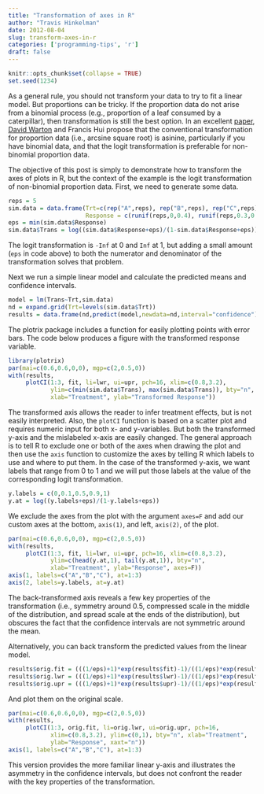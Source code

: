 ```yaml
---
title: "Transformation of axes in R"
author: "Travis Hinkelman"
date: 2012-08-04
slug: transform-axes-in-r
categories: ['programming-tips', 'r']
draft: false
---
```


```r
knitr::opts_chunk$set(collapse = TRUE)
set.seed(1234)
```

As a general rule, you should not transform your data to try to fit a linear model. But proportions can be tricky. If the proportion data do not arise from a binomial process (e.g., proportion of a leaf consumed by a caterpillar), then transformation is still the best option. In an excellent [paper](http://dx.doi.org/10.1890/10-0340.1), [David Warton](http://web.maths.unsw.edu.au/~dwarton/) and Francis Hui propose that the conventional transformation for proportion data (i.e., arcsine square root) is asinine, particularly if you have binomial data, and that the logit transformation is preferable for non-binomial proportion data. 

The objective of this post is simply to demonstrate how to transform the axes of plots in R, but the context of the example is the logit transformation of non-binomial proportion data. First, we need to generate some data.

```r
reps = 5
sim.data = data.frame(Trt=c(rep("A",reps), rep("B",reps), rep("C",reps)), 
                      Response = c(runif(reps,0,0.4), runif(reps,0.3,0.7), runif(reps,0.6,1)))
eps = min(sim.data$Response)
sim.data$Trans = log((sim.data$Response+eps)/(1-sim.data$Response+eps))
```

The logit transformation is `-Inf` at 0 and `Inf` at 1, but adding a small amount (`eps` in code above) to both the numerator and denominator of the transformation solves that problem. 

Next we run a simple linear model and calculate the predicted means and confidence intervals.

```r
model = lm(Trans~Trt,sim.data)
nd = expand.grid(Trt=levels(sim.data$Trt))
results = data.frame(nd,predict(model,newdata=nd,interval="confidence"))
```

The plotrix package includes a function for easily plotting points with error bars. The code below produces a figure with the transformed response variable.

```r
library(plotrix)
par(mai=c(0.6,0.6,0,0), mgp=c(2,0.5,0))
with(results, 
     plotCI(1:3, fit, li=lwr, ui=upr, pch=16, xlim=c(0.8,3.2), 
            ylim=c(min(sim.data$Trans), max(sim.data$Trans)), bty="n", 
            xlab="Treatment", ylab="Transformed Response"))
```

The transformed axis allows the reader to infer treatment effects, but is not easily interpreted. Also, the `plotCI` function is based on a scatter plot and requires numeric input for both x- and y-variables. But both the transformed y-axis and the mislabeled x-axis are easily changed. The general approach is to tell R to exclude one or both of the axes when drawing the plot and then use the `axis` function to customize the axes by telling R which labels to use and where to put them. In the case of the transformed y-axis, we want labels that range from 0 to 1 and we will put those labels at the value of the corresponding logit transformation.

```r
y.labels = c(0,0.1,0.5,0.9,1)
y.at = log((y.labels+eps)/(1-y.labels+eps))
```

We exclude the axes from the plot with the argument `axes=F` and add our custom axes at the bottom, `axis(1)`, and left, `axis(2)`, of the plot.

```r
par(mai=c(0.6,0.6,0,0), mgp=c(2,0.5,0))
with(results, 
     plotCI(1:3, fit, li=lwr, ui=upr, pch=16, xlim=c(0.8,3.2), 
            ylim=c(head(y.at,1), tail(y.at,1)), bty="n", 
            xlab="Treatment", ylab="Response", axes=F))
axis(1, labels=c("A","B","C"), at=1:3)
axis(2, labels=y.labels, at=y.at)
```

The back-transformed axis reveals a few key properties of the transformation (i.e., symmetry around 0.5, compressed scale in the middle of the distribution, and spread scale at the ends of the distribution), but obscures the fact that the confidence intervals are not symmetric around the mean. 

Alternatively, you can back transform the predicted values from the linear model.

```r
results$orig.fit = (((1/eps)+1)*exp(results$fit)-1)/((1/eps)*exp(results$fit)+(1/eps))
results$orig.lwr = (((1/eps)+1)*exp(results$lwr)-1)/((1/eps)*exp(results$lwr)+(1/eps))
results$orig.upr = (((1/eps)+1)*exp(results$upr)-1)/((1/eps)*exp(results$upr)+(1/eps))
```

And plot them on the original scale.

```r
par(mai=c(0.6,0.6,0,0), mgp=c(2,0.5,0))
with(results, 
     plotCI(1:3, orig.fit, li=orig.lwr, ui=orig.upr, pch=16, 
            xlim=c(0.8,3.2), ylim=c(0,1), bty="n", xlab="Treatment", 
            ylab="Response", xaxt="n"))
axis(1, labels=c("A","B","C"), at=1:3)
```

This version provides the more familiar linear y-axis and illustrates the asymmetry in the confidence intervals, but does not confront the reader with the key properties of the transformation.